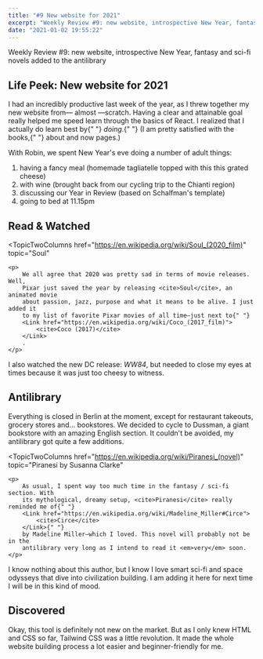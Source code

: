 ```yaml
---
title: "#9 New website for 2021"
excerpt: "Weekly Review #9: new website, introspective New Year, fantasy and sci-fi novels added to the antilibrary"
date: "2021-01-02 19:55:22"
---
```


<Flex>
	<Column double>
		<FeaturedArtistImage
			artistHref="https://www.marinadunbar.com/pages/2020"
			imageSrc="https://cdn.shopify.com/s/files/1/1108/7708/t/5/assets/xo-gallery-5-1579793169308.jpg"
			imageAlt="Halo by Marina Dunbar"
			artistName="Marina Dunbar"
		/>
	</Column>
	<Column>
		<p>
			Weekly Review #9: new website, introspective New Year, fantasy and sci-fi
			novels added to the antilibrary
		</p>
	</Column>
</Flex>

## Life Peek: New website for 2021

<p>
	I had an incredibly productive last week of the year, as I threw together my
	new website from—
	<Link href="https://github.com/vercel/next.js/tree/canary/examples/blog-starter">
		almost
	</Link>
	—scratch. Having a clear and attainable goal really helped me speed learn
	through the basics of React. I realized that I actually do learn best by{" "}
	<em>doing</em>.{" "}
	<span className="comment">
		(I am pretty satisfied with the <Link href="/books">books</Link>,{" "}
		<Link href="/about">about</Link> and <Link href="/now">now</Link> pages.)
	</span>
</p>

With Robin, we spent New Year's eve doing a number of adult things:

1. having a fancy meal (homemade tagliatelle topped with this <Link href="https://en.wikipedia.org/wiki/Belper_Knolle">this grated cheese</Link>)
2. with wine (brought back from our cycling trip to the Chianti region)
3. discussing our Year in Review (based on <Link href="https://annualreview.life/">Schalfman's template</Link>)
4. going to bed at 11.15pm

## Read & Watched

<TopicTwoColumns
	href="https://en.wikipedia.org/wiki/Soul_(2020_film)"
	topic="Soul"
>
	<p>
		We all agree that 2020 was pretty sad in terms of movie releases. Well,
		Pixar just saved the year by releasing <cite>Soul</cite>, an animated movie
		about passion, jazz, purpose and what it means to be alive. I just added it
		to my list of favorite Pixar movies of all time—just next to{" "}
		<Link href="https://en.wikipedia.org/wiki/Coco_(2017_film)">
			<cite>Coco (2017)</cite>
		</Link>
		.
	</p>
</TopicTwoColumns>

<p className="comment">
	I also watched the new DC release: <cite>WW84</cite>, but needed to close my
	eyes at times because it was just too cheesy to witness.
</p>

## Antilibrary

Everything is closed in Berlin at the moment, except for restaurant takeouts, grocery stores and... bookstores. We decided to cycle to Dussman, a giant bookstore with an amazing English section. It couldn't be avoided, my <Link href="/antilibrary">antilibrary</Link> got quite a few additions.

<TopicTwoColumns
	href="https://en.wikipedia.org/wiki/Piranesi_(novel)"
	topic="Piranesi by Susanna Clarke"
>
	<p>
		As usual, I spent way too much time in the fantasy / sci-fi section. With
		its mythological, dreamy setup, <cite>Piranesi</cite> really reminded me of{" "}
		<Link href="https://en.wikipedia.org/wiki/Madeline_Miller#Circe">
			<cite>Circe</cite>
		</Link>{" "}
		by Madeline Miller—which I loved. This novel will probably not be in the
		antilibrary very long as I intend to read it <em>very</em> soon.
	</p>
</TopicTwoColumns>
<TopicTwoColumns
	href="https://en.wikipedia.org/wiki/Children_of_Time_(novel)"
	topic="Children of Time by Adrian Tchaikovsky"
>
	<p>
		I know nothing about this author, but I know I love smart sci-fi and space
		odysseys that dive into civilization building. I am adding it here for next
		time I will be in this kind of mood.
	</p>
</TopicTwoColumns>

## Discovered

<TopicTwoColumns href="https://tailwindcss.com/" topic="Tailwind CSS">
	<p>
		Okay, this tool is definitely not new on the market. But as I only knew HTML
		and CSS so far, Tailwind CSS was a little revolution. It made the whole
		website building process a lot easier and beginner-friendly for me.
	</p>
</TopicTwoColumns>
